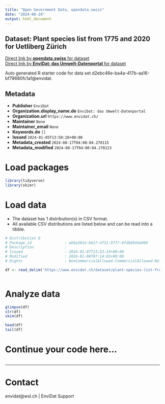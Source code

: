 ```yaml
---
title: "Open Government Data, opendata.swiss"
date: "2024-08-24"
output: html_document
---
```


## Dataset: Plant species list from 1775 and 2020 for Uetliberg Zürich



[Direct link by **opendata.swiss** for dataset](https://opendata.swiss/de/dataset/plant-species-list-from-1775-and-2020-for-uetliberg-zurich)<br>
[Direct link by **EnviDat: das Umwelt-Datenportal** for dataset](https://www.envidat.ch/#/metadata/plant-species-list-from-schinz-1775-and-2020-for-uetliberg-zuerich)

Auto generated R starter code for data set d2ebc46e-ba4a-417b-aa16-bf79680fc1a1@envidat.

## Metadata

- **Publisher** `EnviDat`
- **Organization.display_name.de** `EnviDat: das Umwelt-Datenportal`
- **Organization.url** `https://www.envidat.ch/`
- **Maintainer** `None`
- **Maintainer_email** `None`
- **Keywords.de** `[]`
- **Issued** `2024-01-05T13:50:28+00:00`
- **Metadata_created** `2024-08-17T04:00:04.270115`
- **Metadata_modified** `2024-08-17T04:00:04.270123`


# Load packages

```r

library(tidyverse)
library(skimr)

```

# Load data

-   The dataset has 1 distribution(s) in CSV format.
-   All available CSV distributions are listed below and can be read into a tibble.

```r

# Distribution 0
# Package_id               : a68a381e-b617-4f31-97f7-8fdb694da969
# Description              : 
# Issued                   : 2024-01-07T13:53:33+00:00
# Modified                 : 2024-01-08T07:14:03+00:00
# Rights                   : NonCommercialAllowed-CommercialAllowed-ReferenceNotRequired

df <- read_delim('https://www.envidat.ch/dataset/plant-species-list-from-schinz-1775-and-2020-for-uetliberg-zuerich/resource/3f0004e5-f65b-4a9e-a7d2-b3cd20889bc0')



```

# Analyze data

```r

glimpse(df)
str(df)
skim(df)

head(df)
tail(df)

```

# Continue your code here...

```r

```

------------------------------------------------------------------------

# Contact

envidat@wsl.ch | EnviDat Support
